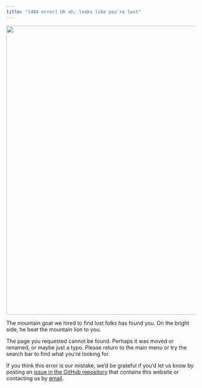```yaml
---
title: "[404 error] Uh oh, looks like you're lost"
---
```


![](static/mountain-goat.JPG){fig-align="center" width="8in"}

The mountain goat we hired to find lost folks has found you. On the bright side, he beat the mountain lion to you.

The page you requested cannot be found. Perhaps it was moved or renamed, or maybe just a typo. Please return to the main menu or try the search bar to find what you're looking for.

If you think this error is our mistake, we'd be grateful if you'd let us know by posting an [issue in the GitHub repository](https://github.com/parameterizeit/parameterizeit.github.io/issues/new/choose) that contains this website or contacting us by [email](mailto:wpetry@ncsu.edu).
